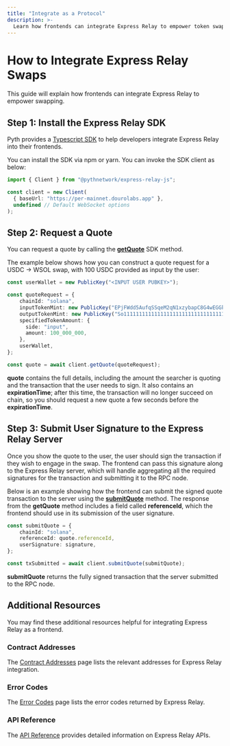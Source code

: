 ```yaml
---
title: "Integrate as a Protocol"
description: >-
  Learn how frontends can integrate Express Relay to empower token swapping with better pricing and MEV recapture.
---
```


# How to Integrate Express Relay Swaps

This guide will explain how frontends can integrate Express Relay to empower swapping.

## Step 1: Install the Express Relay SDK

Pyth provides a [Typescript SDK](https://www.npmjs.com/package/@pythnetwork/express-relay-js) to help developers integrate Express Relay into their frontends.

You can install the SDK via npm or yarn. You can invoke the SDK client as below:

```typescript
import { Client } from "@pythnetwork/express-relay-js";

const client = new Client(
  { baseUrl: "https://per-mainnet.dourolabs.app" },
  undefined // Default WebSocket options
);
```

## Step 2: Request a Quote

You can request a quote by calling the [**getQuote**](https://github.com/pyth-network/per/blob/281de989db887aaf568fed39315a76acc16548fa/sdk/js/src/index.ts#L501-L506) SDK method.

The example below shows how you can construct a quote request for a USDC → WSOL swap, with 100 USDC provided as input by the user:

```typescript
const userWallet = new PublicKey("<INPUT USER PUBKEY>");

const quoteRequest = {
    chainId: "solana",
    inputTokenMint: new PublicKey("EPjFWdd5AufqSSqeM2qN1xzybapC8G4wEGGkZwyTDt1v"), // USDC mint
    outputTokenMint: new PublicKey("So11111111111111111111111111111111111111112"), // WSOL mint
    specifiedTokenAmount: {
      side: "input",
      amount: 100_000_000,
    },
    userWallet,
};

const quote = await client.getQuote(quoteRequest);
```

**quote** contains the full details, including the amount the searcher is quoting and the transaction that the user needs to sign. It also contains an **expirationTime**; after this time, the transaction will no longer succeed on chain, so you should request a new quote a few seconds before the **expirationTime**.

## Step 3: Submit User Signature to the Express Relay Server

Once you show the quote to the user, the user should sign the transaction if they wish to engage in the swap. The frontend can pass this signature along to the Express Relay server, which will handle aggregating all the required signatures for the transaction and submitting it to the RPC node.

Below is an example showing how the frontend can submit the signed quote transaction to the server using the [**submitQuote**](https://github.com/pyth-network/per/blob/358eedc1f9072cdfc3418fba309697580f2474f9/sdk/js/src/index.ts#L537-L542) method. The response from the **getQuote** method includes a field called **referenceId**, which the frontend should use in its submission of the user signature.

```typescript
const submitQuote = {
    chainId: "solana",
    referenceId: quote.referenceId,
    userSignature: signature,
};

const txSubmitted = await client.submitQuote(submitQuote);
```

**submitQuote** returns the fully signed transaction that the server submitted to the RPC node.

## Additional Resources

You may find these additional resources helpful for integrating Express Relay as a frontend.

### Contract Addresses

The [Contract Addresses](./contract-addresses) page lists the relevant addresses for Express Relay integration.

### Error Codes

The [Error Codes](./errors) page lists the error codes returned by Express Relay.

### API Reference

The [API Reference](https://per-mainnet.dourolabs.app/docs) provides detailed information on Express Relay APIs.

